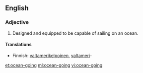 ==English==

===Adjective===
{{en-adj|-}}

# {{context|nautical|lang=en}} Designed and equipped to be capable of sailing on an ocean.

====Translations====
{{trans-top|capable of sailing on the ocean}}
*Finnish: [[valtamerikelpoinen]], [[valtameri]]-
{{trans-mid}}
{{trans-bottom}}

[[et:ocean-going]]
[[ml:ocean-going]]
[[vi:ocean-going]]